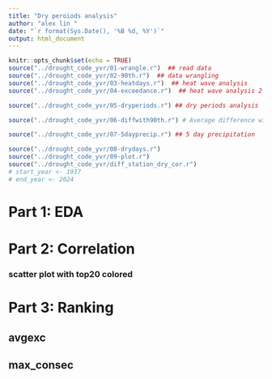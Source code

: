 ```yaml
---
title: "Dry peroiods analysis"
author: "alex lin "
date: "`r format(Sys.Date(), '%B %d, %Y')`"
output: html_document
---
```

<script>
function toggleCollapsible(section) {
  var content = section.nextElementSibling;
  if (content.style.display === "none") {
    content.style.display = "block";
  } else {
    content.style.display = "none";
  }
}
</script>
```r
knitr::opts_chunk$set(echo = TRUE)
source("../drought_code_yvr/01-wrangle.r")  ## read data
source("../drought_code_yvr/02-90th.r")  ## data wrangling
source("../drought_code_yvr/03-heatdays.r")  ## heat wave analysis
source("../drought_code_yvr/04-exceedance.r")  ## heat wave analysis 2

source("../drought_code_yvr/05-dryperiods.r") ## dry periods analysis

source("../drought_code_yvr/06-diffwith90th.r") # Average difference with 90th by month,based on 1961-1990

source("../drought_code_yvr/07-5dayprecip.r") ## 5 day precipitation

source("../drought_code_yvr/08-drydays.r") 
source("../drought_code_yvr/09-plot.r")
source("../drought_code_yvr/diff_station_dry_cor.r") 
# start_year <- 1937
# end_year <- 2024
```


<h1 onclick="toggleCollapsible(this);">
<!--TEXT SHOWS: -->
<b> Part 1: EDA</b>
</h1>
<div style="display:none;"> 




<h3 onclick="toggleCollapsible(this);">
<!--TEXT SHOWS: -->
<b> YVR</b>
</h3>
<div style="display:none;">  
```r

# Call the function with the path to your CSV file
temp_precip_path<- process_data("../output/YVR_raw_filtered_columns.csv","YVR")

percentiles90th_path<- process_base_years(temp_precip_path,"YVR")


result_hw <- process_heat_periods(temp_precip_path, percentiles90th_path, "YVR")
# result_hw$q90_csv_path
# result_hw$heatwave_csv_path



```

```r

# Extract dry periods
periods_dry_path <- extract_dry_periods(temp_precip_path, "YVR")


result_diff <- compute_avg_difference_90th(temp_precip_path, percentiles90th_path, "YVR")
result_diff$avg_exc_by_month
result_diff$diff_over_90th

max5d_precip_bymonth_path <- compute_cumulative_precip(temp_precip_path, "YVR")


```


```r
imputed_temp_data <- impute_temps(temp_precip_path)
consec_precip_bymonth_path <- calculate_max_consec(imputed_temp_data, "YVR")
```


<h4 onclick="toggleCollapsible(this);">
<!--TEXT SHOWS: -->
<b> plot nexc with year-month</b>
</h4>
<div style="display:none;">
```r
plot_consecutive_dry_days(consec_precip_bymonth_path, start_year = 1940, end_year = 2024, step = 10)
```
</div>
<h4 onclick="toggleCollapsible(this);">
<!--TEXT SHOWS: -->
<b>Plot avg exc </b>
</h4>
<div style="display:none;">  
```r
heatwave_csv_path_2 <- process_heat_exceedances(temp_precip_path, percentiles90th_path, "YVR")
heatwave_data <- read.csv(heatwave_csv_path_2)
plot_avg_temp_change(heatwave_data)
```






</div>
</div>
<h3 onclick="toggleCollapsible(this);">
<!--TEXT SHOWS: -->
<b> Kelowna</b>
</h3>
<div style="display:none;"> 

```r

# Call the function with the path to your CSV file
temp_precip_path<- process_data("../output/Kelowna_raw_filtered_columns.csv","Kelowna")

percentiles90th_path<- process_base_years(temp_precip_path,"Kelowna")

imputed_temp_data <- impute_temps(temp_precip_path)

consec_precip_bymonth_path_Kelowna <- calculate_max_consec(imputed_temp_data, "Kelowna")
```



<h4 onclick="toggleCollapsible(this);">
<!--TEXT SHOWS: -->
<b> plot nexc with year-month</b>
</h4>
<div style="display:none;">  
#### Plot the consecutive dry days for Kelowna, starting from 1940, Kelowna has data from 1899 to 2024.
```r
plot_consecutive_dry_days(consec_precip_bymonth_path_Kelowna, start_year = 1940, end_year = 2024, step = 10)

```



</div>
<h4 onclick="toggleCollapsible(this);">
<!--TEXT SHOWS: -->
<b>Plot avg exc </b>
</h4>
<div style="display:none;">  
```r
heatwave_csv_path_2 <- process_heat_exceedances(temp_precip_path, percentiles90th_path, "Kelowna")
heatwave_data <- read.csv(heatwave_csv_path_2)
plot_avg_temp_change(heatwave_data)
```

</div>
</div>
<h3 onclick="toggleCollapsible(this);">
<!--TEXT SHOWS: -->
<b> Prince George</b>
</h3>
<div style="display:none;"> 

```r

# Call the function with the path to your CSV file
temp_precip_path<- process_data("../output/Prince_George_raw_filtered_columns.csv","Prince_George")
percentiles90th_path<- process_base_years(temp_precip_path,"Prince_George")

imputed_temp_data <- impute_temps(temp_precip_path)

consec_precip_bymonth_path_pg <- calculate_max_consec(imputed_temp_data, "Prince_George")
```


<h4 onclick="toggleCollapsible(this);">
<!--TEXT SHOWS: -->
<b> plot nexc with year-month</b>
</h4>
<div style="display:none;">  
```r
plot_consecutive_dry_days(consec_precip_bymonth_path_pg, start_year = 1940, end_year = 2024, step = 10)

```

</div>
<h4 onclick="toggleCollapsible(this);">
<!--TEXT SHOWS: -->
<b>Plot avg exc </b>
</h4>
<div style="display:none;">  
```r
heatwave_csv_path_2 <- process_heat_exceedances(temp_precip_path, percentiles90th_path, "Prince_George")
heatwave_data <- read.csv(heatwave_csv_path_2)
plot_avg_temp_change(heatwave_data)
```

</div>
</div>
<h3 onclick="toggleCollapsible(this);">
<!--TEXT SHOWS: -->
<b> FortNelson</b>
</h3>
<div style="display:none;"> 

```r

# Call the function with the path to your CSV file
temp_precip_path<- process_data("../output/FortNelson_raw_filtered_columns.csv","FortNelson")
percentiles90th_path<- process_base_years(temp_precip_path,"FortNelson")

imputed_temp_data <- impute_temps(temp_precip_path)

consec_precip_bymonth_path_fn <- calculate_max_consec(imputed_temp_data, "FortNelson")

```


<h4 onclick="toggleCollapsible(this);">
<!--TEXT SHOWS: -->
<b> plot nexc with year-month</b>
</h4>
<div style="display:none;">  
```r
plot_consecutive_dry_days(consec_precip_bymonth_path_fn, start_year = 1940, end_year = 2024, step = 10)

```

</div>
<h4 onclick="toggleCollapsible(this);">
<!--TEXT SHOWS: -->
<b>Plot avg exc </b>
</h4>
<div style="display:none;">  
```r
heatwave_csv_path_2 <- process_heat_exceedances(temp_precip_path, percentiles90th_path, "FortNelson")
heatwave_data <- read.csv(heatwave_csv_path_2)
plot_avg_temp_change(heatwave_data)
```

</div>
</div>
<h3 onclick="toggleCollapsible(this);">
<!--TEXT SHOWS: -->
<b> Abbotsford</b>
</h3>
<div style="display:none;"> 

```r

# Call the function with the path to your CSV file
temp_precip_path<- process_data("../output/Abbotsford_raw_filtered_columns.csv","Abbotsford")

percentiles90th_path<- process_base_years(temp_precip_path,"Abbotsford")

imputed_temp_data <- impute_temps(temp_precip_path)

consec_precip_bymonth_path_abb <- calculate_max_consec(imputed_temp_data, "Abbotsford")
```

<h4 onclick="toggleCollapsible(this);">
<!--TEXT SHOWS: -->
<b> plot nexc with year-month</b>
</h4>
<div style="display:none;">  
```r
plot_consecutive_dry_days(consec_precip_bymonth_path_abb, start_year = 1940, end_year = 2024, step = 10)
dddedata <- read_csv(consec_precip_bymonth_path_abb)
```

</div>
<h4 onclick="toggleCollapsible(this);">
<!--TEXT SHOWS: -->
<b>Plot avg exc </b>
</h4>
<div style="display:none;">  
```r
heatwave_csv_path_2 <- process_heat_exceedances(temp_precip_path, percentiles90th_path, "Abbotsford")
heatwave_data <- read.csv(heatwave_csv_path_2)
plot_avg_temp_change(heatwave_data)
```



</div>
</div>
</div>
<h1 onclick="toggleCollapsible(this);">
<!--TEXT SHOWS: -->
<b>Part 2: Correlation </b>
</h1>
<div style="display:none;"> 


```r
#consec_precip_bymonth_path_Kelowna
#plot_ccf_max_consec(consec_precip_bymonth_path_Kelowna,1899,"Kelowna",
#                    consec_precip_bymonth_path,1937,"YVR")
```



</div>
<h3 onclick="toggleCollapsible(this);">
<!--TEXT SHOWS: -->
<b>scatter plot with top20 colored</b>
</h3>
<div style="display:none;">  
```r
# Define the stations and their respective file paths and start years
stations <- list(
  Abbotsford = list(path = consec_precip_bymonth_path_abb, start_year = 1935),
  FortNelson = list(path = consec_precip_bymonth_path_fn, start_year = 1937),
  PrinceGeorge = list(path = consec_precip_bymonth_path_pg, start_year = 1940),
  Kelowna = list(path = consec_precip_bymonth_path_Kelowna, start_year = 1899),
  YVR = list(path = consec_precip_bymonth_path, start_year = 1937)
)

# Iterate over station pairs and generate scatter plots
station_names <- names(stations)
for (i in 1:(length(station_names) - 1)) {
  for (j in (i + 1):length(station_names)) {
    station1 <- station_names[i]
    station2 <- station_names[j]
    data_1_path <- stations[[station1]]$path
    data_2_path <- stations[[station2]]$path
    data1_start_year <- stations[[station1]]$start_year
    data2_start_year <- stations[[station2]]$start_year
    
    plot_scatter_color_top(data_1_path, data1_start_year, station1, data_2_path, data2_start_year, station2,1:19)
  }
}
```


</div>
<h1 onclick="toggleCollapsible(this);">
<!--TEXT SHOWS: -->
<b>Part 3: Ranking </b>
</h1>
<div style="display:none;">


</div>
<h2 onclick="toggleCollapsible(this);">
<!--TEXT SHOWS: -->
<b>avgexc</b>
</h2>
<div style="display:none;">  

#### combine all station avgexc data
```r
# Function to process data, base years, and heat exceedances for a station
process_station_data <- function(raw_data_path, station_name) {
  temp_precip_path <- process_data(raw_data_path, station_name)
  percentiles90th_path <- process_base_years(temp_precip_path, station_name)
  heatwave_csv_path <- process_heat_exceedances(temp_precip_path, percentiles90th_path, station_name)
  heatwave_data <- read.csv(heatwave_csv_path)
  heatwave_data$station <- station_name
  return(heatwave_data)
}

# List of stations and their corresponding raw data paths
stations_data <- list(
  "YVR" = "../output/YVR_raw_filtered_columns.csv",
  "Prince_George" = "../output/Prince_George_raw_filtered_columns.csv",
  "FortNelson" = "../output/FortNelson_raw_filtered_columns.csv",
  "Kelowna" = "../output/Kelowna_raw_filtered_columns.csv",
  "Abbotsford" = "../output/Abbotsford_raw_filtered_columns.csv"
)

# Initialize an empty list to hold data frames
all_heatwave_data <- list()

# Loop over each station, process data and store in the list
for (station in names(stations_data)) {
  raw_data_path <- stations_data[[station]]
  station_data <- process_station_data(raw_data_path, station)
  all_heatwave_data[[station]] <- station_data
}

# Combine all data frames into one
combined_heatwave_data <- do.call(rbind, all_heatwave_data)

#filter the year to be >= 1940
combined_heatwave_data <- combined_heatwave_data[combined_heatwave_data$year >= 1940, ]


# Save the combined data to a CSV file if needed
write.csv(combined_heatwave_data, "../drought_code_yvr/data/combined_avgexc.csv", row.names = FALSE)



```


<h3 onclick="toggleCollapsible(this);">
<!--TEXT SHOWS: -->
<b>avgexc total year all stations scatter</b>
</h3>
<div style="display:none;">  

```r

# Assuming combined_heatwave_data is the name of your dataframe
# Order data by avgexc
ordered_data <- combined_heatwave_data %>% arrange(desc(avgexc))

# Create a rank column within each station based on avgexc
ranked_data <- ordered_data %>%
  group_by(station) %>%
  mutate(rank = rank(-avgexc, ties.method = "first")) %>%
  ungroup()

# Convert rank to numeric type
ranked_data$rank <- as.numeric(as.character(ranked_data$rank))
#year-month column
ranked_data$yrmon <- as.Date(paste0(ranked_data$year, "-", ranked_data$month, "-01"))

#first 20 rows of ranked_data
head(ranked_data, 30)

station_colors <- c("Kelowna" = "red", "Prince_George" = "green", "YVR" = "blue",
                    "FortNelson" = '#FFD700', 'Abbotsford' = '#FF00FF')

# Scatter plot of avgexc vs. year
ggplot(ranked_data, aes(x = year, y = avgexc, color = station, size = rank)) +
  geom_point(alpha = 0.6) +
  labs(title = "Average Excess Temperature Over Years by Station",
       x = "Year",
       y = "Average Excess Temperature (°C)",
       size = "Rank") +
  theme_minimal()+
  #color
  scale_color_manual(values = station_colors) +
  scale_size_continuous(
    name = "Rank",
    trans = scales::trans_new(
      name = "custom",
      transform = function(x) ifelse(x > 100, 100, x),
      inverse = function(x) x,
      domain = c(0, 100)
    ),
    range = c(4, 1),  # Adjust this range based on the desired size scale
    limits = c(1, 100))+
  scale_x_continuous(breaks = seq(1940, 2024, by = 2))





# scatter plot, but x is year-month
# Scatter plot of avgexc vs. year
ggplot(ranked_data, aes(x = yrmon, y = avgexc, color = station, size = rank)) +
  geom_point(alpha = 0.6) +
  labs(title = "Average Excess Temperature Over Years by Station",
       x = "Year",
       y = "Average Excess Temperature (°C)",
       size = "Rank") +
  theme_minimal()+
  #color
  scale_color_manual(values = station_colors) +
  scale_size_continuous(
    name = "Rank",
    trans = scales::trans_new(
      name = "custom",
      transform = function(x) ifelse(x > 100, 100, x),
      inverse = function(x) x,
      domain = c(0, 100)
    ),
    range = c(4, 1),  # Adjust this range based on the desired size scale
    limits = c(1, 100))+
  #year-month scale
  scale_x_date(date_labels = "%Y", date_breaks = "2 year")

```


</div>
<h3 onclick="toggleCollapsible(this);">
<!--TEXT SHOWS: -->
<b>avgexc SUMMER all stations scatter</b>
</h3>
<div style="display:none;">  

```r
# filter month

ordered_data_summer <- ordered_data %>% filter(month %in% 6:9)
# Create a rank column within each station based on avgexc
ranked_data_summer <- ordered_data_summer %>%
  group_by(station) %>%
  mutate(rank = rank(-avgexc, ties.method = "first")) %>%
  ungroup()

# Convert rank to numeric type
ranked_data_summer$rank <- as.numeric(as.character(ranked_data_summer$rank))
#year-month column
ranked_data_summer$yrmon <- as.Date(paste0(ranked_data_summer$year, "-", ranked_data_summer$month, "-01"))



ggplot(ranked_data_summer, aes(x = yrmon, y = avgexc, color = station, size = rank)) +
  geom_point(alpha = 0.6) +
  geom_text(aes(label = ifelse(rank <= 15, rank, "")), vjust = -0.5, size = 3, color = "black") +  # Add rank labels for top 20
  labs(title = "Average Excess Temperature June-Sep by Station",
       x = "Year",
       y = "Average Excess Temperature (°C)",
       size = "Rank") +
  theme_minimal()+
  #color
  scale_color_manual(values = station_colors) +
  scale_size_continuous(
    name = "Rank",
    trans = scales::trans_new(
      name = "custom",
      transform = function(x) ifelse(x > 100, 100, x),
      inverse = function(x) x,
      domain = c(0, 100)
    ),
    range = c(6, 1),  # Adjust this range based on the desired size scale
    limits = c(1, 100))+
  #year-month scale
  scale_x_date(date_labels = "%Y", date_breaks = "2 year")
```

</div>
<h3 onclick="toggleCollapsible(this);">
<!--TEXT SHOWS: -->
<b>avgexc for specific year</b>
</h3>
<div style="display:none;">  

</div>
<h4 onclick="toggleCollapsible(this);">
<!--TEXT SHOWS: -->
<b>1941</b>
</h4>
<div style="display:none;">  
```r
#fliter the year
ranked_data_1941 <- ranked_data_summer %>% filter(year == 1941)
#ranked_data_1941
#2021
ranked_data_2021 <- ranked_data_summer %>% filter(year == 2021)
#ranked_data_2021
```



```r
plot_avg_exc_temp(ranked_data_1941,1941)
  
```

</div>
<h4 onclick="toggleCollapsible(this);">
<!--TEXT SHOWS: -->
<b>2021</b>
</h4>
<div style="display:none;">  
```r
plot_avg_exc_temp(ranked_data_2021, 2021)
```


```r
# Apply the function to your datasets





```

</div>

</div>
<h2 onclick="toggleCollapsible(this);">
<!--TEXT SHOWS: -->
<b>max_consec</b>
</h2>
<div style="display:none;">  

```r
# Define the stations and their respective file paths and start years
stations <- list(
  Abbotsford = list(path = consec_precip_bymonth_path_abb, start_year = 1935),
  FortNelson = list(path = consec_precip_bymonth_path_fn, start_year = 1937),
  PrinceGeorge = list(path = consec_precip_bymonth_path_pg, start_year = 1940),
  Kelowna = list(path = consec_precip_bymonth_path_Kelowna, start_year = 1899),
  YVR = list(path = consec_precip_bymonth_path, start_year = 1937)
)

# Initialize an empty list to store data frames
data_list <- list()

# Iterate over stations to read and combine data
for (station in names(stations)) {
  data_path <- stations[[station]]$path
  data <- read.csv(data_path)  # Adjust the reading function if the data is not in CSV format
  data$Station <- station
  data_list[[station]] <- data
}

# Combine all data frames into one
combined_data_consec <- do.call(rbind, data_list)

# create new column year and month based on yrmon
combined_data_consec$year <- as.integer(substr(combined_data_consec$yrmon, 1, 4))
combined_data_consec$month <- as.integer(substr(combined_data_consec$yrmon, 5, 6))

# Save the combined data frame to a file
write.csv(combined_data_consec, "../drought_code_yvr/data/combine_max_consec.csv", row.names = FALSE)
```
#### Rank the stations based on the number of dry days

```r


```





